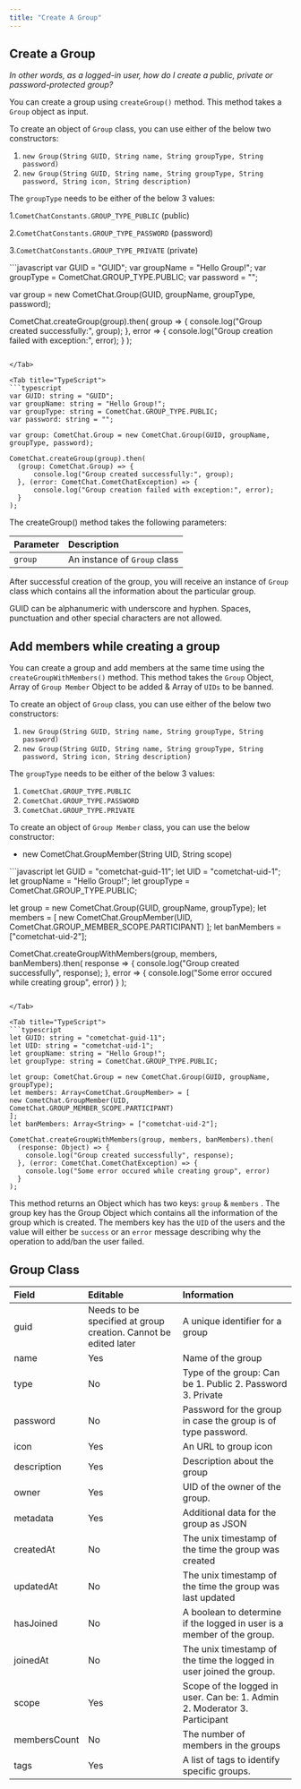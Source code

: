 ```yaml
---
title: "Create A Group"
---
```




## Create a Group

*In other words, as a logged-in user, how do I create a public, private or password-protected group?*

You can create a group using `createGroup()` method. This method takes a `Group` object as input.

To create an object of `Group` class, you can use either of the below two constructors:

1. `new Group(String GUID, String name, String groupType, String password)`
2. `new Group(String GUID, String name, String groupType, String password, String icon, String description)`

The `groupType` needs to be either of the below 3 values:

1.`CometChatConstants.GROUP_TYPE_PUBLIC` (public)

2.`CometChatConstants.GROUP_TYPE_PASSWORD` (password)

3.`CometChatConstants.GROUP_TYPE_PRIVATE` (private)

<Tabs>
<Tab title="Create Group">
```javascript
var GUID = "GUID";
var groupName = "Hello Group!";
var groupType = CometChat.GROUP_TYPE.PUBLIC;
var password = "";

var group = new CometChat.Group(GUID, groupName, groupType, password);

CometChat.createGroup(group).then(
  group => {
  	console.log("Group created successfully:", group);
  }, error => {
  	console.log("Group creation failed with exception:", error);
  }
);
```

</Tab>

<Tab title="TypeScript">
```typescript
var GUID: string = "GUID";
var groupName: string = "Hello Group!";
var groupType: string = CometChat.GROUP_TYPE.PUBLIC;
var password: string = "";

var group: CometChat.Group = new CometChat.Group(GUID, groupName, groupType, password);

CometChat.createGroup(group).then(
  (group: CometChat.Group) => {
      console.log("Group created successfully:", group);
  }, (error: CometChat.CometChatException) => {
      console.log("Group creation failed with exception:", error);
  }
);
```

</Tab>

</Tabs>

The createGroup() method takes the following parameters:

| Parameter | Description                  |
| :--------- | :---------------------------- |
| `group`   | An instance of `Group` class |

After successful creation of the group, you will receive an instance of `Group` class which contains all the information about the particular group.

<Warning>

GUID can be alphanumeric with underscore and hyphen. Spaces, punctuation and other special characters are not allowed.

</Warning>

## Add members while creating a group

You can create a group and add members at the same time using the `createGroupWithMembers()` method. This method takes the `Group` Object, Array of `Group Member` Object to be added & Array of `UIDs` to be banned.

To create an object of `Group` class, you can use either of the below two constructors:

1. `new Group(String GUID, String name, String groupType, String password)`
2. `new Group(String GUID, String name, String groupType, String password, String icon, String description)`

The `groupType` needs to be either of the below 3 values:

1. `CometChat.GROUP_TYPE.PUBLIC`
2. `CometChat.GROUP_TYPE.PASSWORD`
3. `CometChat.GROUP_TYPE.PRIVATE`

To create an object of `Group Member` class, you can use the below constructor:

* new CometChat.GroupMember(String UID, String scope)

<Tabs>
<Tab title="JavaScript">
```javascript
let GUID = "cometchat-guid-11";
let UID = "cometchat-uid-1";
let groupName = "Hello Group!";
let groupType = CometChat.GROUP_TYPE.PUBLIC;

let group = new CometChat.Group(GUID, groupName, groupType);
let members = [
new CometChat.GroupMember(UID, CometChat.GROUP_MEMBER_SCOPE.PARTICIPANT)
];
let banMembers = ["cometchat-uid-2"];

CometChat.createGroupWithMembers(group, members, banMembers).then(
  response => {
  	console.log("Group created successfully", response);
  }, error => {
  	console.log("Some error occured while creating group", error)
  }
);
```

</Tab>

<Tab title="TypeScript">
```typescript
let GUID: string = "cometchat-guid-11";
let UID: string = "cometchat-uid-1";
let groupName: string = "Hello Group!";
let groupType: string = CometChat.GROUP_TYPE.PUBLIC;

let group: CometChat.Group = new CometChat.Group(GUID, groupName, groupType);
let members: Array<CometChat.GroupMember> = [
new CometChat.GroupMember(UID, CometChat.GROUP_MEMBER_SCOPE.PARTICIPANT)
];
let banMembers: Array<String> = ["cometchat-uid-2"];

CometChat.createGroupWithMembers(group, members, banMembers).then(
  (response: Object) => {
  	console.log("Group created successfully", response);
  }, (error: CometChat.CometChatException) => {
  	console.log("Some error occured while creating group", error)
  }
);
```

</Tab>

</Tabs>

This method returns an Object which has two keys: `group` & `members` . The group key has the Group Object which contains all the information of the group which is created. The members key has the `UID` of the users and the value will either be `success` or an `error` message describing why the operation to add/ban the user failed.

## Group Class

| Field        | Editable                                                        | Information                                                               |
| :------------ | :--------------------------------------------------------------- | :------------------------------------------------------------------------- |
| guid         | Needs to be specified at group creation. Cannot be edited later | A unique identifier for a group                                           |
| name         | Yes                                                             | Name of the group                                                         |
| type         | No                                                              | Type of the group: Can be 1. Public 2. Password 3. Private                |
| password     | No                                                              | Password for the group in case the group is of type password.             |
| icon         | Yes                                                             | An URL to group icon                                                      |
| description  | Yes                                                             | Description about the group                                               |
| owner        | Yes                                                             | UID of the owner of the group.                                            |
| metadata     | Yes                                                             | Additional data for the group as JSON                                     |
| createdAt    | No                                                              | The unix timestamp of the time the group was created                      |
| updatedAt    | No                                                              | The unix timestamp of the time the group was last updated                 |
| hasJoined    | No                                                              | A boolean to determine if the logged in user is a member of the group.    |
| joinedAt     | No                                                              | The unix timestamp of the time the logged in user joined the group.       |
| scope        | Yes                                                             | Scope of the logged in user. Can be: 1. Admin 2. Moderator 3. Participant |
| membersCount | No                                                              | The number of members in the groups                                       |
| tags         | Yes                                                             | A list of tags to identify specific groups.                               |
